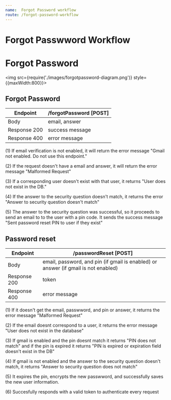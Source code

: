 ```yaml
---
name:  Forgot Password workflow
route: /forgot-password-workflow
---
```


# Forgot Passwword Workflow


# Forgot Password

<img src={require('./images/forgotpassword-diagram.png')} style={{maxWidth:800}}></img>


 

## Forgot Password

| Endpoint | /forgotPassword [POST] |
| ------ | ----------- |
| Body   | email, answer |
| Response 200 | success message |
| Response 400 | error message |

(1) If email verification is not enabled, it will return the error message "Gmail not enabled. Do not use this endpoint." 

(2) If the request doesn't have a email and answer, it will return the error message "Malformed Request"

(3) If a corresponding user doesn't exist with that user, it returns "User does not exist in the DB."

(4) If the answer to the security question doesn't match, it returns the error "Answer to security question doesn't match"

(5) The answer to the security question was successful, so it proceeds to send an email to to the user with a pin code. It sends the success message "Sent password reset PIN to user if they exist"



## Password reset

| Endpoint | /passwordReset [POST] |
| ------ | ----------- |
| Body   | email, password, and pin (if gmail is enabled) or answer (if gmail is not enabled) |
| Response 200 | token |
| Response 400 | error message |

(1) If it doesn't get the email, passwword, and pin or answer, it returns the error message "Malformed Request"

(2) If the email doesnt correspond to a user, it returns the error message "User does not exist in the database" 

(3) If gmail is enabled and the pin doesnt match it returns "PIN does not match" and if the pin is expired it returns "PIN is expired or expiration field doesn't exist in the DB"

(4) If gmail is not enabled and the answer to the security question doesn't match, it returns "Answer to security question does not match"

(5) It expires the pin, encrypts the new passwword, and successfully saves the new user information. 

(6) Succesfully responds with a valid token to authenticate every request
